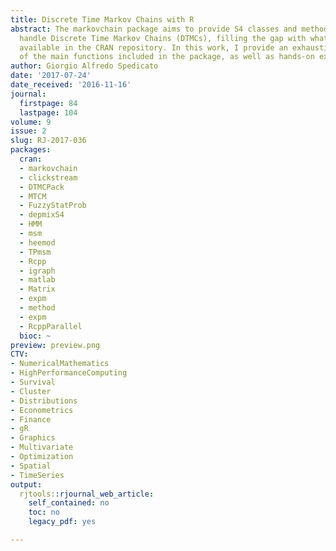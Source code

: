 ```yaml
---
title: Discrete Time Markov Chains with R
abstract: The markovchain package aims to provide S4 classes and methods to easily
  handle Discrete Time Markov Chains (DTMCs), filling the gap with what is currently
  available in the CRAN repository. In this work, I provide an exhaustive description
  of the main functions included in the package, as well as hands-on examples.
author: Giorgio Alfredo Spedicato
date: '2017-07-24'
date_received: '2016-11-16'
journal:
  firstpage: 84
  lastpage: 104
volume: 9
issue: 2
slug: RJ-2017-036
packages:
  cran:
  - markovchain
  - clickstream
  - DTMCPack
  - MTCM
  - FuzzyStatProb
  - depmixS4
  - HMM
  - msm
  - heemod
  - TPmsm
  - Rcpp
  - igraph
  - matlab
  - Matrix
  - expm
  - method
  - expm
  - RcppParallel
  bioc: ~
preview: preview.png
CTV:
- NumericalMathematics
- HighPerformanceComputing
- Survival
- Cluster
- Distributions
- Econometrics
- Finance
- gR
- Graphics
- Multivariate
- Optimization
- Spatial
- TimeSeries
output:
  rjtools::rjournal_web_article:
    self_contained: no
    toc: no
    legacy_pdf: yes

---
```

